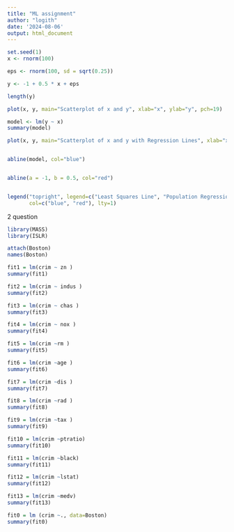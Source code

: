 ---
title: "ML assignment"
author: "logith"
date: '2024-08-06'
output: html_document
---

```{r}
set.seed(1)          
x <- rnorm(100)      

```


```{r}
eps <- rnorm(100, sd = sqrt(0.25))
```


```{r}
y <- -1 + 0.5 * x + eps

```


```{r}
length(y)

```


```{r}
plot(x, y, main="Scatterplot of x and y", xlab="x", ylab="y", pch=19)

```
```{r}
model <- lm(y ~ x)
summary(model)

```

```{r}
plot(x, y, main="Scatterplot of x and y with Regression Lines", xlab="x", ylab="y", pch=19)


abline(model, col="blue")


abline(a = -1, b = 0.5, col="red")


legend("topright", legend=c("Least Squares Line", "Population Regression Line"), 
       col=c("blue", "red"), lty=1)

```
2 question
```{r}
library(MASS)
library(ISLR)

```

```{r}
attach(Boston)
names(Boston)
```
```{r}
fit1 = lm(crim ~ zn )
summary(fit1)


```
```{r}
fit2 = lm(crim ~ indus )
summary(fit2)
```
```{r}
fit3 = lm(crim ~ chas )
summary(fit3)
```

```{r}
fit4 = lm(crim ~ nox )
summary(fit4)
```

```{r}
fit5 = lm(crim ~rm )
summary(fit5)
```
```{r}
fit6 = lm(crim ~age )
summary(fit6)
```

```{r}
fit7 = lm(crim ~dis )
summary(fit7)
```
```{r}
fit8 = lm(crim ~rad )
summary(fit8)
```
```{r}
fit9 = lm(crim ~tax )
summary(fit9)
```
```{r}
fit10 = lm(crim ~ptratio)
summary(fit10)
```
```{r}
fit11 = lm(crim ~black)
summary(fit11)
```
```{r}
fit12 = lm(crim ~lstat)
summary(fit12)
```
```{r}
fit13 = lm(crim ~medv)
summary(fit13)
```
```{r}
fit0 = lm (crim ~., data=Boston)
summary(fit0)
```

